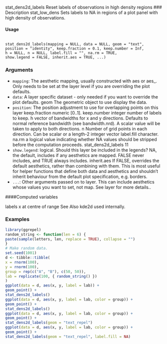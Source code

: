 stat_dens2d_labels Reset labels of observations in high density regions
### Description
stat_low_dens Sets labels to NA in regions of a plot panel with high density of observations.

#### Usage 
 <pre><code>
stat_dens2d_labels(mapping = NULL, data = NULL, geom = "text",
position = "identity", keep.fraction = 0.1, keep.number = Inf,
h = NULL, n = NULL, label.fill = "", na.rm = TRUE,
show.legend = FALSE, inherit.aes = TRUE, ...)
</code></pre>

### Arguments

* ``mapping``: The aesthetic mapping, usually constructed with aes or aes_. Only needs to be
set at the layer level if you are overriding the plot defaults.
* ``data ``: A layer specific dataset - only needed if you want to override the plot defaults.
geom The geometric object to use display the data.
* ``position``: The position adjustment to use for overlapping points on this layer
keep.fraction numeric [0..1].
keep.number integer number of labels to keep.
h vector of bandwidths for x and y directions. Defaults to normal reference bandwidth
(see bandwidth.nrd). A scalar value will be taken to apply to both directions.
n Number of grid points in each direction. Can be scalar or a length-2 integer
vector
label.fill character.
na.rm a logical value indicating whether NA values should be stripped before the computation
proceeds.
stat_dens2d_labels 11
* ``show.legend ``: logical. Should this layer be included in the legends? NA, the default, includes if
any aesthetics are mapped. FALSE never includes, and TRUE always includes.
inherit.aes If FALSE, overrides the default aesthetics, rather than combining with them.
This is most useful for helper functions that define both data and aesthetics and
shouldn’t inherit behaviour from the default plot specification, e.g. borders.
* ``...``:   Other arguments passed on to layer. This can include aesthetics whose values
you want to set, not map. See layer for more details..

####Computed variables

labels x at centre of range
See Also
kde2d used internally.

### Examples 
```r
library(ggrepel)
random_string <- function(len = 6) {
paste(sample(letters, len, replace = TRUE), collapse = "")
}
# Make random data.
set.seed(1001)
d <- tibble::tibble(
x = rnorm(100),
y = rnorm(100),
group = rep(c("A", "B"), c(50, 50)),
lab = replicate(100, { random_string() })
)
ggplot(data = d, aes(x, y, label = lab)) +
geom_point() +
stat_dens2d_labels()
ggplot(data = d, aes(x, y, label = lab, color = group)) +
geom_point() +
stat_dens2d_labels()
ggplot(data = d, aes(x, y, label = lab, color = group)) +
geom_point() +
stat_dens2d_labels(geom = "text_repel")
ggplot(data = d, aes(x, y, label = lab, color = group)) +
geom_point() +
stat_dens2d_labels(geom = "text_repel", label.fill = NA)
```
